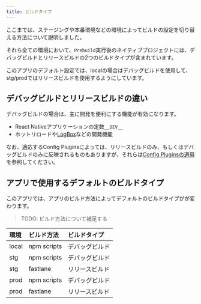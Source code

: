 ```yaml
---
title: ビルドタイプ
---
```


ここまでは、ステージングや本番環境などの環境によってビルドの設定を切り替える方法について説明しました。

それら全ての環境において、`Prebuild`実行後のネイティブプロジェクトには、デバッグビルドとリリースビルドの2つのビルドタイプが含まれています。

このアプリのデフォルト設定では、localの場合はデバッグビルドを使用して、stg/prodではリリースビルドを使用するようにしています。

## デバッグビルドとリリースビルドの違い

デバッグビルドの場合は、主に開発を便利にする機能が有効になります。

- React Nativeアプリケーションの定数`__DEV__`
- ホットリロードや[LogBox](https://reactnative.dev/docs/debugging#logbox)などの開発機能
 
なお、適応するConfig Pluginsによっては、リリースビルドのみ、もしくはデバッグビルドのみに反映されるものもありますが、それらは[Config Pluginsの適用](./apply-plugins.mdx)を参照してください。

## アプリで使用するデフォルトのビルドタイプ
 
このアプリでは、アプリのビルド方法によってデフォルトのビルドタイプがが変わります。

> TODO: ビルド方法について補足する

| 環境 | ビルド方法 | ビルドタイプ |
|:--|:--|:--|
| local | npm scripts | デバッグビルド |
| stg | npm scripts | デバッグビルド |
| stg | fastlane | リリースビルド |
| prod | npm scripts | デバッグビルド |
| prod | fastlane | リリースビルド |

